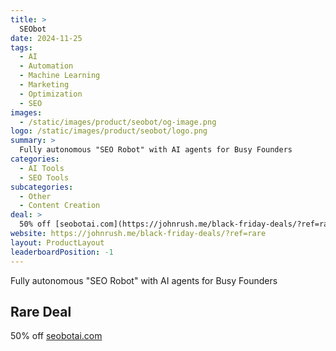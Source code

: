 ```yaml
---
title: >
  SEObot
date: 2024-11-25
tags:
  - AI
  - Automation
  - Machine Learning
  - Marketing
  - Optimization
  - SEO
images:
  - /static/images/product/seobot/og-image.png
logo: /static/images/product/seobot/logo.png
summary: >
  Fully autonomous "SEO Robot" with AI agents for Busy Founders
categories:
  - AI Tools
  - SEO Tools
subcategories:
  - Other
  - Content Creation
deal: >
  50% off [seobotai.com](https://johnrush.me/black-friday-deals/?ref=rare)
website: https://johnrush.me/black-friday-deals/?ref=rare
layout: ProductLayout
leaderboardPosition: -1
---
```

Fully autonomous "SEO Robot" with AI agents for Busy Founders

## Rare Deal

50% off [seobotai.com](https://johnrush.me/black-friday-deals/?ref=rare)
